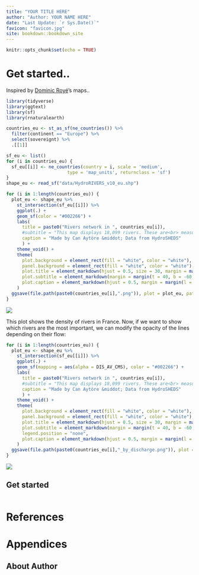 ```yaml
--- 
title: "YOUR TITLE HERE"
author: "Author: YOUR NAME HERE"
date: "Last Update: `r Sys.Date()`"
favicon: "favicon.jpg"
site: bookdown::bookdown_site
---
```


```r
knitr::opts_chunk$set(echo = TRUE)
```

# Get started..

Inspired by [Dominic Royé](https://dominicroye.github.io/en/graphs/geography/)'s maps..

```r
library(tidyverse)
library(ggtext)
library(sf)
library(rnaturalearth)
```

```r
countries_eu <- st_as_sf(ne_countries()) %>%
  filter(continent == "Europe") %>%
  select(sovereignt) %>%
  .[[1]]
```

```r
sf_eu <- list()
for (i in countries_eu) {
  sf_eu[[i]] <- ne_countries(country = i, scale = 'medium',
                       type = 'map_units', returnclass = 'sf')
}
shape_eu <- read_sf("data/HydroRIVERS_v10_eu.shp") 
```

```r
for (i in 1:length(countries_eu)) {
  plot_eu <- shape_eu %>% 
    st_intersection(sf_eu[[i]]) %>%
    ggplot(.) +
    geom_sf(color = "#002266") +
    labs(
      title = paste0("Rivers network in ", countries_eu[i]),
      #subtitle = "This map displays 18,099 rivers. These are<br> measured at a grid resolution of 30 arc-seconds<br> (approx. 1km at the equator).",
      caption = "Made by Can Aytöre &middot; Data from HydroSHEDS"
      ) +
    theme_void() +
    theme(
      plot.background = element_rect(fill = "white", color = "white"),
      panel.background = element_rect(fill = "white", color = "white"),
      plot.title = element_markdown(hjust = 0.5, size = 30, margin = margin(t = 10, b = -20)),
      plot.subtitle = element_markdown(margin = margin(t = 40, b = -60, l = 10), size = 12),
      plot.caption = element_markdown(hjust = 0.5, margin = margin(l = 10, b = 20, t = -30))
    )
  ggsave(file.path(paste0(countries_eu[i],".png")), plot = plot_eu, path = "docs", dpi = 300, width = 8, height = 8)
}
```

![](docs/France.png)

This plot shows the density of rivers in France. Now, if we want to show which rivers are the most important, we can modify the opacity of the lines depending on their flow:

```r
for (i in 1:length(countries_eu)) {
  plot_eu <- shape_eu %>% 
    st_intersection(sf_eu[[i]]) %>%
    ggplot(.) +
    geom_sf(mapping = aes(alpha = DIS_AV_CMS), color = "#002266") +
    labs(
      title = paste0("Rivers network in ", countries_eu[i]),
      #subtitle = "This map displays 18,099 rivers. These are<br> measured at a grid resolution of 30 arc-seconds<br> (approx. 1km at the equator). Line opacity<br> represents the size of the flow.",
      caption = "Made by Can Aytöre &middot; Data from HydroSHEDS"
      ) +
    theme_void() +
    theme(
      plot.background = element_rect(fill = "white", color = "white"),
      panel.background = element_rect(fill = "white", color = "white"),
      plot.title = element_markdown(hjust = 0.5, size = 30, margin = margin(t = 10, b = -20)),
      plot.subtitle = element_markdown(margin = margin(t = 40, b = -60, l = 10), size = 12),
      legend.position = "none",
      plot.caption = element_markdown(hjust = 0.5, margin = margin(l = 10, b = 20, t = -30))
    )
  ggsave(file.path(paste0(countries_eu[i],"_by_discharge.png")), plot = plot_eu, path = "docs", dpi = 300, width = 8, height = 8)
}
```

![](France_by_discharge.png)

## Get started

```r

```





# References {.unnumbered}

# Appendices {.unnumbered}

## About Author {.unnumbered}
